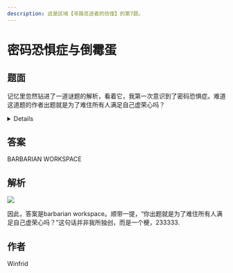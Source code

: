 ```yaml
---
description: 这是区域【寻路觅途者的彷徨】的第7题。
---
```


# 密码恐惧症与倒霉蛋

## 题面

记忆里忽然钻进了一道谜题的解析，看着它，我第一次意识到了密码恐惧症。难道这道题的作者出题就是为了难住所有人满足自己虚荣心吗？

<details>

    <summary>查看解析</summary>

    这道题的解法并不复杂，是一道非常适合初学者的题目。

    题面是两个9字母单词组成的18字母的字符串，于是我们用最常见的键盘密码，也就是（A=12，B=53）这种类型，把它转换成18组数，每组数由2个数字组成。

    这个时候通过这种两两组合的数的形式，很容易联想到手机九键密码。所以我们进行解密。但是需要注意的是，其中的第2、5、8、15、16组数是没有办法转换成九键密码的。所以我们忽略掉它们，就得到了13个字母的字符串。

    下面就简单了，这个时候根据题面的“@80”联想到atbash密码，这是一种把A变成Z，B变成Y的单表密码。

    Atbash密码转换完成之后，题目描述里的“两个K炸弹”能联想到是八张K，所以暗示了凯撒八位，也就是把A变成I，把B变成J的密码。所以转换之后，能够得到另外一个13字母的字符串。

    这个时候，会发现这个字符串的第4-7位正好拼出了单词both。所以这就是这个密码的第一层答案。

    把它删掉，得到9字母的字符串。这个时候我们没有什么头绪，就可以把它按照A=1，B=2的方式转换成九个数。转换之后如果你还是看不出什么，那是因为你没有把它转换成七进制下的数（题面的彩虹暗示了这里是七进制），比如Z你不能转换成26，而是应该转换成35（七进制下的35才是十进制下的26）。

    转换成七进制下的数之后，我们发现它们作为十进制也可以阅读，所以我们最后发现，可以去从元素周期表里找到对应的元素，比如刚刚的Z，转换成35之后，我们可以去找第35号元素Br。当然这里，我们可以发现，能够得到的一串元素是：
    Ge He Ge P He Ca Ne Li B

    这里，前五个元素的含义非常简单……就是“隔阂？隔p阂！”是非常粗犷的一个回应，因为这是我在学习鲁迅的《故乡》的时候，里面看到那个“厚障壁”有感而发的……

    然后后面四个元素，实际上我想写的是“can lib”但是写错了，意思是我很能泡在图书馆里……但是我的同桌以为我说的是“钙奶里皮”，以为我在小卖部买的钙奶里有什么皮，但是Be才是皮啊……诶，就这样吧。

</details>

## 答案

BARBARIAN WORKSPACE

## 解析

![](./07-mi-ma-kong-ju-zheng-yu-dao-mei-dan.assets/image_1.webp)

因此，答案是barbarian workspace。顺带一提，“你出题就是为了难住所有人满足自己虚荣心吗？”这句话并非我所独创，而是一个梗，233333.

## 作者

Winfrid
